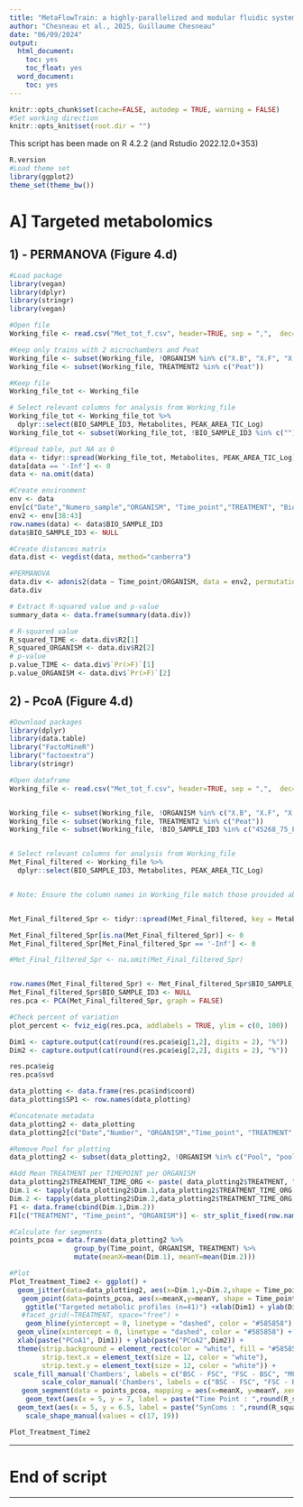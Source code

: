 ```yaml
---
title: "MetaFlowTrain: a highly-parallelized and modular fluidic system to study exometabolite-mediated inter-organismal Interaction"
author: "Chesneau et al., 2025, Guillaume Chesneau"
date: "06/09/2024"
output:
  html_document:
    toc: yes
    toc_float: yes
  word_document:
    toc: yes
---
```


```r
knitr::opts_chunk$set(cache=FALSE, autodep = TRUE, warning = FALSE)
#Set working direction
knitr::opts_knit$set(root.dir = "") 
```

This script has been made on R 4.2.2 (and Rstudio 2022.12.0+353)
```r
R.version
#Load theme set
library(ggplot2)
theme_set(theme_bw())
```

# A]  Targeted metabolomics

## 1) - PERMANOVA  (Figure 4.d)

```r
#Load package
library(vegan)
library(dplyr)
library(stringr)
library(vegan)

#Open file
Working_file <- read.csv("Met_tot_f.csv", header=TRUE, sep = ",",  dec=".", row.names=1)

#Keep only trains with 2 microchambers and Peat
Working_file <- subset(Working_file, !ORGANISM %in% c("X.B", "X.F", "X.X"))
Working_file <- subset(Working_file, TREATMENT2 %in% c("Peat"))

#Keep file
Working_file_tot <- Working_file

# Select relevant columns for analysis from Working_file
Working_file_tot <- Working_file_tot %>%
  dplyr::select(BIO_SAMPLE_ID3, Metabolites, PEAK_AREA_TIC_Log)
Working_file_tot <- subset(Working_file_tot, !BIO_SAMPLE_ID3 %in% c(""))

#Spread table, put NA as 0
data <- tidyr::spread(Working_file_tot, Metabolites, PEAK_AREA_TIC_Log)
data[data == '-Inf'] <- 0
data <- na.omit(data)   

#Create environment
env <- data
env[c("Date","Numero_sample","ORGANISM", "Time_point","TREATMENT", "Bio.rep")] <- str_split_fixed(env$BIO_SAMPLE_ID3, '_', 6)
env2 <- env[38:43]
row.names(data) <- data$BIO_SAMPLE_ID3
data$BIO_SAMPLE_ID3 <- NULL

#Create distances matrix
data.dist <- vegdist(data, method="canberra")

#PERMANOVA
data.div <- adonis2(data ~ Time_point/ORGANISM, data = env2, permutations = 999, method="canberra")
data.div

# Extract R-squared value and p-value
summary_data <- data.frame(summary(data.div))

# R-squared value
R_squared_TIME <- data.div$R2[1]
R_squared_ORGANISM <- data.div$R2[2]
# p-value
p.value_TIME <- data.div$`Pr(>F)`[1]
p.value_ORGANISM <- data.div$`Pr(>F)`[2]
```

## 2) - PcoA (Figure 4.d)

```r
#Download packages
library(dplyr)
library(data.table)
library("FactoMineR")
library("factoextra")
library(stringr)

#Open dataframe
Working_file <- read.csv("Met_tot_f.csv", header=TRUE, sep = ",",  dec=".", row.names=1)


Working_file <- subset(Working_file, !ORGANISM %in% c("X.B", "X.F", "X.X"))
Working_file <- subset(Working_file, TREATMENT2 %in% c("Peat"))
Working_file <- subset(Working_file, !BIO_SAMPLE_ID3 %in% c("45268_75_F.B_62h_Peat.A.BF_B.3", "45268_77_B.F_62h_Peat.A.BF_B.3", "45268_76_B.F_62h_Peat.A.BF_B.3", "45268_58_X.BF_62h_Peat.A.BF_B.1", "45258_74_F.B_24h_Peat.A_B.3"))


# Select relevant columns for analysis from Working_file
Met_Final_filtered <- Working_file %>%
  dplyr::select(BIO_SAMPLE_ID3, Metabolites, PEAK_AREA_TIC_Log)


# Note: Ensure the column names in Working_file match those provided above.


Met_Final_filtered_Spr <- tidyr::spread(Met_Final_filtered, key = Metabolites, value = PEAK_AREA_TIC_Log)

Met_Final_filtered_Spr[is.na(Met_Final_filtered_Spr)] <- 0
Met_Final_filtered_Spr[Met_Final_filtered_Spr == '-Inf'] <- 0

#Met_Final_filtered_Spr <- na.omit(Met_Final_filtered_Spr) 


row.names(Met_Final_filtered_Spr) <- Met_Final_filtered_Spr$BIO_SAMPLE_ID3
Met_Final_filtered_Spr$BIO_SAMPLE_ID3 <- NULL
res.pca <- PCA(Met_Final_filtered_Spr, graph = FALSE)

#Check percent of variation
plot_percent <- fviz_eig(res.pca, addlabels = TRUE, ylim = c(0, 100))

Dim1 <- capture.output(cat(round(res.pca$eig[1,2], digits = 2), "%"))
Dim2 <- capture.output(cat(round(res.pca$eig[2,2], digits = 2), "%"))

res.pca$eig
res.pca$svd

data_plotting <- data.frame(res.pca$ind$coord)
data_plotting$SP1 <- row.names(data_plotting)

#Concatenate metadata
data_plotting2 <- data_plotting
data_plotting2[c("Date","Number", "ORGANISM","Time_point", "TREATMENT", "Bio_rep")] <- str_split_fixed(row.names(data_plotting2), '_', 6)

#Remove Pool for plotting
data_plotting2 <- subset(data_plotting2, !ORGANISM %in% c("Pool", "pool"))

#Add Mean TREATMENT per TIMEPOINT per ORGANISM
data_plotting2$TREATMENT_TIME_ORG <- paste( data_plotting2$TREATMENT, "-", data_plotting2$Time_point, "-", data_plotting2$ORGANISM)
Dim.1 <- tapply(data_plotting2$Dim.1,data_plotting2$TREATMENT_TIME_ORG,mean)
Dim.2 <- tapply(data_plotting2$Dim.2,data_plotting2$TREATMENT_TIME_ORG,mean)
F1 <- data.frame(cbind(Dim.1,Dim.2))
F1[c("TREATMENT", "Time_point", "ORGANISM")] <- str_split_fixed(row.names(F1),' - ', 3)

#Calculate for segments
points_pcoa = data.frame(data_plotting2 %>% 
                group_by(Time_point, ORGANISM, TREATMENT) %>% 
                mutate(meanX=mean(Dim.1), meanY=mean(Dim.2)))

#Plot
Plot_Treatment_Time2 <- ggplot() + 
  geom_jitter(data=data_plotting2, aes(x=Dim.1,y=Dim.2,shape = Time_point, color = ORGANISM), alpha =1, size = 2) + 
   geom_point(data=points_pcoa, aes(x=meanX,y=meanY, shape = Time_point, color = ORGANISM), size = 5) +
    ggtitle("Targeted metabolic profiles (n=41)") +xlab(Dim1) + ylab(Dim2) +
   #facet_grid(~TREATMENT, space="free") +
    geom_hline(yintercept = 0, linetype = "dashed", color = "#585858") +
  geom_vline(xintercept = 0, linetype = "dashed", color = "#585858") +
  xlab(paste("PCoA1", Dim1)) + ylab(paste("PCoA2",Dim2)) +
  theme(strip.background = element_rect(color = "white", fill = "#585858", size = 1, linetype = "solid"), 
        strip.text.x = element_text(size = 12, color = "white"), 
        strip.text.y = element_text(size = 12, color = "white")) +
 scale_fill_manual('Chambers', labels = c("BSC - FSC", "FSC - BSC", "MF - BFSC"), values = c("#D5000C" ,"#43830A", "#4d0026"))+
        scale_color_manual('Chambers', labels = c("BSC - FSC", "FSC - BSC", "MF - BFSC"), values = c("#D5000C" ,"#43830A", "#4d0026")) +
   geom_segment(data = points_pcoa, mapping = aes(x=meanX, y=meanY, xend=Dim.1, yend=Dim.2, color=ORGANISM), size = 0.5, alpha=1) +
    geom_text(aes(x = 5, y = 7, label = paste("Time Point : ",round(R_squared_TIME*100, digits = 3), "% of variance; p =", format(p.value_TIME, digits = 2))), color = "black", size = 2.5) +
  geom_text(aes(x = 5, y = 6.5, label = paste("SynComs : ",round(R_squared_ORGANISM*100, digits = 3), "% of variance; p =", format(p.value_ORGANISM, digits = 2))), color = "black", size = 2.5) +
    scale_shape_manual(values = c(17, 19)) 

Plot_Treatment_Time2
```
*****

# End of script
  
*****